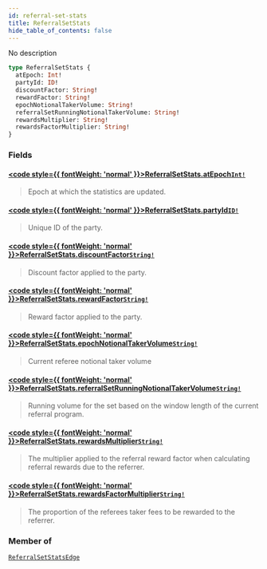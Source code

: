 ```yaml
---
id: referral-set-stats
title: ReferralSetStats
hide_table_of_contents: false
---
```








No description

```graphql
type ReferralSetStats {
  atEpoch: Int!
  partyId: ID!
  discountFactor: String!
  rewardFactor: String!
  epochNotionalTakerVolume: String!
  referralSetRunningNotionalTakerVolume: String!
  rewardsMultiplier: String!
  rewardsFactorMultiplier: String!
}
```


### Fields

#### [<code style={{ fontWeight: 'normal' }}>ReferralSetStats.<b>atEpoch</b></code>](#)<Bullet />[`Int!`](/testnet/api/graphql/scalars/int) <Badge class="secondary" text="non-null"/> <Badge class="secondary" text="scalar"/>
> Epoch at which the statistics are updated.
> 

#### [<code style={{ fontWeight: 'normal' }}>ReferralSetStats.<b>partyId</b></code>](#)<Bullet />[`ID!`](/testnet/api/graphql/scalars/id) <Badge class="secondary" text="non-null"/> <Badge class="secondary" text="scalar"/>
> Unique ID of the party.
> 

#### [<code style={{ fontWeight: 'normal' }}>ReferralSetStats.<b>discountFactor</b></code>](#)<Bullet />[`String!`](/testnet/api/graphql/scalars/string) <Badge class="secondary" text="non-null"/> <Badge class="secondary" text="scalar"/>
> Discount factor applied to the party.
> 

#### [<code style={{ fontWeight: 'normal' }}>ReferralSetStats.<b>rewardFactor</b></code>](#)<Bullet />[`String!`](/testnet/api/graphql/scalars/string) <Badge class="secondary" text="non-null"/> <Badge class="secondary" text="scalar"/>
> Reward factor applied to the party.
> 

#### [<code style={{ fontWeight: 'normal' }}>ReferralSetStats.<b>epochNotionalTakerVolume</b></code>](#)<Bullet />[`String!`](/testnet/api/graphql/scalars/string) <Badge class="secondary" text="non-null"/> <Badge class="secondary" text="scalar"/>
> Current referee notional taker volume
> 

#### [<code style={{ fontWeight: 'normal' }}>ReferralSetStats.<b>referralSetRunningNotionalTakerVolume</b></code>](#)<Bullet />[`String!`](/testnet/api/graphql/scalars/string) <Badge class="secondary" text="non-null"/> <Badge class="secondary" text="scalar"/>
> Running volume for the set based on the window length of the current referral program.
> 

#### [<code style={{ fontWeight: 'normal' }}>ReferralSetStats.<b>rewardsMultiplier</b></code>](#)<Bullet />[`String!`](/testnet/api/graphql/scalars/string) <Badge class="secondary" text="non-null"/> <Badge class="secondary" text="scalar"/>
> The multiplier applied to the referral reward factor when calculating referral rewards due to the referrer.
> 

#### [<code style={{ fontWeight: 'normal' }}>ReferralSetStats.<b>rewardsFactorMultiplier</b></code>](#)<Bullet />[`String!`](/testnet/api/graphql/scalars/string) <Badge class="secondary" text="non-null"/> <Badge class="secondary" text="scalar"/>
> The proportion of the referees taker fees to be rewarded to the referrer.
> 



### Member of

[`ReferralSetStatsEdge`](/testnet/api/graphql/objects/referral-set-stats-edge)  <Badge class="secondary" text="object"/>




